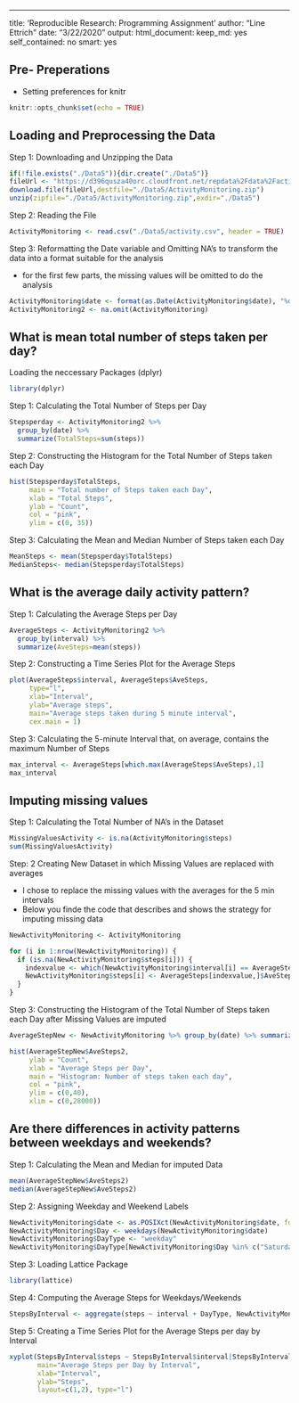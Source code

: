 ---
title: 'Reproducible Research: Programming Assignment'
author: "Line Ettrich"
date: "3/22/2020"
output: 
  html_document: 
    keep_md: yes
    self_contained: no
    smart: yes

## Pre- Preperations 

* Setting preferences for knitr
```r
knitr::opts_chunk$set(echo = TRUE)
```

## Loading and Preprocessing the Data

Step 1: Downloading and Unzipping the Data 
```r
if(!file.exists("./Data5")){dir.create("./Data5")}
fileUrl <- "https://d396qusza40orc.cloudfront.net/repdata%2Fdata%2Factivity.zip"
download.file(fileUrl,destfile="./Data5/ActivityMonitoring.zip")
unzip(zipfile="./Data5/ActivityMonitoring.zip",exdir="./Data5")
```

Step 2: Reading the File
```r
ActivityMonitoring <- read.csv("./Data5/activity.csv", header = TRUE)
```

Step 3: Reformatting the Date variable and Omitting NA's to transform the data into a format suitable for the analysis

* for the first few parts, the missing values will be omitted to do the analysis
```r
ActivityMonitoring$date <- format(as.Date(ActivityMonitoring$date), "%d/%m/%y")
ActivityMonitoring2 <- na.omit(ActivityMonitoring)
```

## What is mean total number of steps taken per day?

Loading the neccessary Packages (dplyr)
```r
library(dplyr)
```


Step 1: Calculating the Total Number of Steps per Day 
```r
Stepsperday <- ActivityMonitoring2 %>% 
  group_by(date) %>% 
  summarize(TotalSteps=sum(steps))
```

Step 2: Constructing the Histogram for the Total Number of Steps taken each Day 
```r
hist(Stepsperday$TotalSteps, 
     main = "Total number of Steps taken each Day", 
     xlab = "Total Steps", 
     ylab = "Count", 
     col = "pink",
     ylim = c(0, 35))
```

Step 3: Calculating the Mean and Median Number of Steps taken each Day
```r
MeanSteps <- mean(Stepsperday$TotalSteps)
MedianSteps<- median(Stepsperday$TotalSteps)
```

## What is the average daily activity pattern?


Step 1: Calculating the Average Steps per Day
```r
AverageSteps <- ActivityMonitoring2 %>%
  group_by(interval) %>%
  summarize(AveSteps=mean(steps))
```

Step 2: Constructing a Time Series Plot for the Average Steps
```r
plot(AverageSteps$interval, AverageSteps$AveSteps, 
     type="l",
     xlab="Interval",
     ylab="Average steps",
     main="Average steps taken during 5 minute interval",
     cex.main = 1)
```

Step 3: Calculating the 5-minute Interval that, on average, contains the maximum Number of Steps
```r
max_interval <- AverageSteps[which.max(AverageSteps$AveSteps),1]
max_interval
```

## Imputing missing values

Step 1: Calculating the Total Number of NA's in the Dataset
```r
MissingValuesActivity <- is.na(ActivityMonitoring$steps)
sum(MissingValuesActivity)
```

Step: 2 Creating New Dataset in which Missing Values are replaced with averages

* I chose to replace the missing values with the averages for the 5 min intervals
* Below you finde the code that describes and shows the strategy for imputing missing data 
```r
NewActivityMonitoring <- ActivityMonitoring

for (i in 1:nrow(NewActivityMonitoring)) {
  if (is.na(NewActivityMonitoring$steps[i])) {
    indexvalue <- which(NewActivityMonitoring$interval[i] == AverageSteps$interval)
    NewActivityMonitoring$steps[i] <- AverageSteps[indexvalue,]$AveSteps
  }
}
```

Step 3: Constructing the Histogram of the Total Number of Steps taken each Day after Missing Values are imputed
```r
AverageStepNew <- NewActivityMonitoring %>% group_by(date) %>% summarize(AveSteps2= sum(steps))

hist(AverageStepNew$AveSteps2,
     ylab = "Count",
     xlab = "Average Steps per Day",
     main = "Histogram: Number of steps taken each day",
     col = "pink",
     ylim = c(0,40),
     xlim = c(0,28000))
```

## Are there differences in activity patterns between weekdays and weekends?

Step 1: Calculating the Mean and Median for imputed Data
```r
mean(AverageStepNew$AveSteps2)
median(AverageStepNew$AveSteps2)
```

Step 2: Assigning Weekday and Weekend Labels 
```r
NewActivityMonitoring$date <- as.POSIXct(NewActivityMonitoring$date, format = "%d/%m/%y")
NewActivityMonitoring$Day <- weekdays(NewActivityMonitoring$date)
NewActivityMonitoring$DayType <- "weekday"
NewActivityMonitoring$DayType[NewActivityMonitoring$Day %in% c("Saturday", "Sunday")] <- "weekend"
```

Step 3: Loading Lattice Package
```r
library(lattice)
```

Step 4: Computing the Average Steps for Weekdays/Weekends
```r
StepsByInterval <- aggregate(steps ~ interval + DayType, NewActivityMonitoring, mean)
```

Step 5: Creating a Time Series Plot for the Average Steps per day by Interval
```r
xyplot(StepsByInterval$steps ~ StepsByInterval$interval|StepsByInterval$DayType, 
       main="Average Steps per Day by Interval",
       xlab="Interval", 
       ylab="Steps",
       layout=c(1,2), type="l")
```
